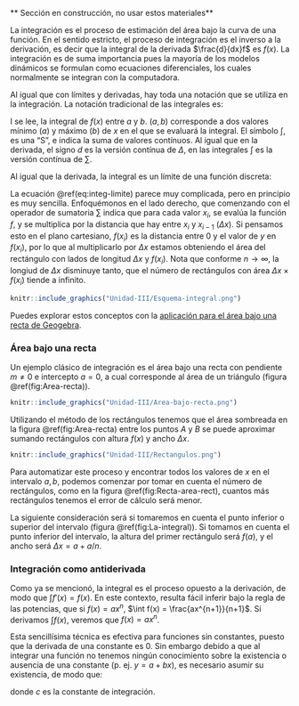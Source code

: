 ** Sección en construcción, no usar estos materiales**

La integración es el proceso de estimación del área bajo la curva de una función. En el sentido estricto, el proceso de integración es el
inverso a la derivación, es decir que la integral de la derivada $\frac{d}{dx}f$ es $f(x)$. La integración es de suma importancia pues la mayoría de los modelos dinámicos se formulan como ecuaciones diferenciales, los cuales normalmente se integran con la computadora.

Al igual que con límites y derivadas, hay toda una notación que se utiliza en la integración. La notación tradicional de las integrales es:

\begin{equation}
    \int_a^b \!f(x) dx
\end{equation}

I se lee, la integral de $f(x)$ entre $a$ y $b$. $(a, b)$ corresponde a dos valores mínimo ($a$) y máximo ($b$) de $x$ en el que se evaluará la integral. El símbolo $\int$, es una "S", e indica la suma de valores contínuos. Al igual que en la derivada, el signo $d$ es la versión contínua de $\Delta$, en las integrales $\int$ es la versión contínua de $\sum$.

Al igual que la derivada, la integral es un límite de una función discreta:

\begin{equation}
    \int_a^b \!f(x) dx = \lim \limits_{n \rightarrow \infty} \sum_{i = 1}^n f(x_i) \Delta x (\#eq:integ-limite)
\end{equation}

La ecuación \@ref(eq:integ-limite) parece muy complicada, pero en principio es muy sencilla. Enfoquémonos en el lado derecho, que comenzando con el operador de sumatoria $\sum$ indica que para cada valor $x_i$, se evalúa la función $f$, y se multiplica por la distancia que hay entre $x_i$ y $x_{i-1}$ ($\Delta x$). Si pensamos esto en el plano cartesiano, $f(x_i)$ es la distancia entre $0$ y el valor de $y$ en $f(x_i)$, por lo que al multiplicarlo por $\Delta x$ estamos obteniendo el área del rectángulo con lados de longitud $\Delta x$ y $f(x_i)$. Nota que conforme $n \rightarrow \infty$, la longiud de $\Delta x$ disminuye tanto, que el número de rectángulos con área $\Delta x \times f(x_i)$ tiende a infinito.

```r
knitr::include_graphics("Unidad-III/Esquema-integral.png")
```

Puedes explorar estos conceptos con la [aplicación para el área bajo una recta de Geogebra](https://www.geogebra.org/classic/wmpqmr4a).

### Área bajo una recta

Un ejemplo clásico de integración es el área bajo una recta con pendiente $m \neq 0$ e intercepto $a=0$, a cual corresponde al área de un triángulo (figura \@ref(fig:Area-recta)).

```r
knitr::include_graphics("Unidad-III/Area-bajo-recta.png")
```

Utilizando el método de los rectángulos tenemos que el área sombreada en la figura \@ref(fig:Area-recta) entre los puntos $A$ y $B$ se puede aproximar sumando rectángulos con altura $f(x)$ y ancho $\Delta x$.

```r
knitr::include_graphics("Unidad-III/Rectangulos.png")
```

Para automatizar este proceso y encontrar todos los valores de $x$ en el intervalo $a, b$, podemos comenzar por tomar en cuenta el número de rectángulos, como en la figura \@ref(fig:Recta-area-rect), cuantos más rectángulos tenemos el error de cálculo será menor.

La siguiente consideración será si tomaremos en cuenta el punto inferior o superior del intervalo (figura \@ref(fig:La-integral)). Si tomamos en cuenta el punto inferior del intervalo, la altura del primer rectángulo será $f(a)$, y el ancho será $\Delta x = a + a/n$.


### Integración como antiderivada

Como ya se mencionó, la integral es el proceso opuesto a la derivación, de modo que $\int f'(x) = f(x)$. En este contexto, resulta fácil inferir bajo la regla de las potencias, que si $f(x) = ax^n$, $\int f(x) = \frac{ax^{n+1}}{n+1}$. Si derivamos $\int f(x)$, veremos que $f(x) = ax^n$.

Esta sencillísima técnica es efectiva para funciones sin constantes, puesto que la derivada de una constante es 0. Sin embargo debido a que al integrar una función no tenemos ningún conocimiento sobre la existencia o ausencia de una constante (p. ej. $y = a + bx$), es necesario asumir su existencia, de modo que:

\begin{equation}
\int f(x) = \frac{ax^{n+1}}{n+1} + c
\end{equation}

donde $c$ es la constante de integración.
